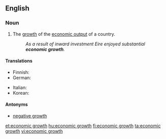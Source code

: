 ==English==

===Noun===
{{en-noun|head=[[economic]] [[growth]]|-}}

# The [[growth]] of the [[economic output]] of a country.
#: ''As a result of inward investment Eire enjoyed substantial '''economic growth'''.''

====Translations====
{{trans-top|growth}}
* Finnish: {{t+|fi|talouskasvu}}
* German: {{t+|de|Wirtschaftswachstum|n}}
{{trans-mid}}
* Italian: {{t|it|crescita economica|f}}
* Korean: {{t|ko|경제적인 성공|tr=gyeongjejeog-in seong-gong |sc=Kore}}
{{trans-bottom}}

====Antonyms====
* [[negative growth]]

[[et:economic growth]]
[[hu:economic growth]]
[[fi:economic growth]]
[[ta:economic growth]]
[[vi:economic growth]]